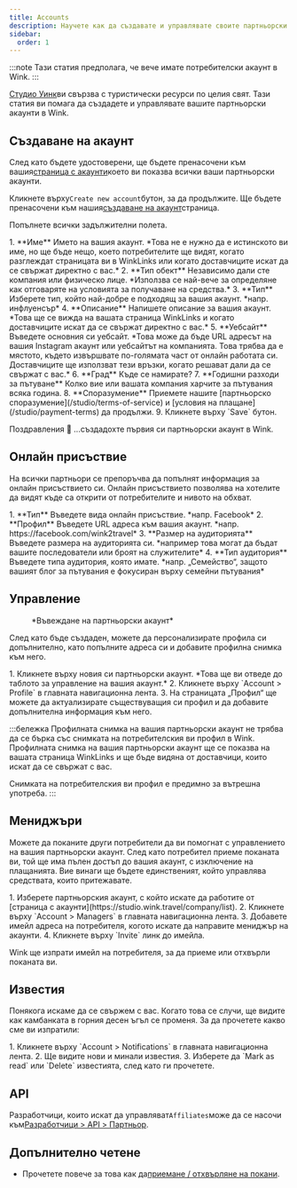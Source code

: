 ```yaml
---
title: Accounts
description: Научете как да създавате и управлявате своите партньорски акаунти в Wink.
sidebar:
  order: 1
---
```


:::note
Тази статия предполага, че вече имате потребителски акаунт в Wink.
:::

[Студио Уинк](https://studio.wink.travel)ви свързва с туристически ресурси по целия свят. Тази статия ви помага да създадете и управлявате вашите партньорски акаунти в Wink.

## Създаване на акаунт

След като бъдете удостоверени, ще бъдете пренасочени към вашия[страница с акаунти](https://studio.wink.travel/company/list)което ви показва всички ваши партньорски акаунти.

Кликнете върху`Create new account`бутон, за да продължите. Ще бъдете пренасочени към нашия[създаване на акаунт](https://studio.wink.travel/company/create)страница.

Попълнете всички задължителни полета.

<Steps>
  1. **Име** Името на вашия акаунт. *Това не е нужно да е истинското ви име, но ще бъде нещо, което потребителите ще видят, когато разглеждат страницата ви в WinkLinks или когато доставчиците искат да се свържат директно с вас.*
  2. **Тип обект** Независимо дали сте компания или физическо лице. *Използва се най-вече за определяне как отговаряте на условията за получаване на средства.*
  3. **Тип** Изберете тип, който най-добре е подходящ за вашия акаунт. *напр. инфлуенсър*
  4. **Описание** Напишете описание за вашия акаунт. *Това ще се вижда на вашата страница WinkLinks и когато доставчиците искат да се свържат директно с вас.*
  5. **Уебсайт** Въведете основния си уебсайт. *Това може да бъде URL адресът на вашия Instagram акаунт или уебсайтът на компанията. Това трябва да е мястото, където извършвате по-голямата част от онлайн работата си. Доставчиците ще използват тези връзки, когато решават дали да се свържат с вас.*
  6. **Град** Къде се намирате?
  7. **Годишни разходи за пътуване** Колко вие или вашата компания харчите за пътувания всяка година.
  8. **Споразумение** Приемете нашите [партньорско споразумение](/studio/terms-of-service) и [условия на плащане](/studio/payment-terms) да продължи.
  9. Кликнете върху `Save` бутон.
</Steps>


Поздравления 🎉 ...създадохте първия си партньорски акаунт в Wink.

## Онлайн присъствие

На всички партньори се препоръчва да попълнят информация за онлайн присъствието си. Онлайн присъствието позволява на хотелите да видят къде са открити от потребителите и нивото на обхват.

<Steps>
  1. **Тип** Въведете вида онлайн присъствие. *напр. Facebook*
  2. **Профил** Въведете URL адреса към вашия акаунт. *напр. https://facebook.com/wink2travel*
  3. **Размер на аудиторията** Въведете размера на аудиторията си. *например това могат да бъдат вашите последователи или броят на служителите*
  4. **Тип аудитория** Въведете типа аудитория, която имате. *напр. „Семейство“, защото вашият блог за пътувания е фокусиран върху семейни пътувания*
</Steps>


## Управление

<figure>
  <CloudinaryImage width="350" height="448" resize="scale" quality="best" alt="Партньорски акаунт" src="academy/affiliate-account" errorImage="noimage_opaque_nyrtl0.png" />

  <figcaption>*Въвеждане на партньорски акаунт*</figcaption>
</figure>


След като бъде създаден, можете да персонализирате профила си допълнително, като попълните адреса си и добавите профилна снимка към него.

<Steps>
  1. Кликнете върху новия си партньорски акаунт. *Това ще ви отведе до таблото за управление на вашия акаунт.*
  2. Кликнете върху `Account > Profile` в главната навигационна лента.
  3. На страницата „Профил“ ще можете да актуализирате съществуващия си профил и да добавите допълнителна информация към него.
</Steps>


:::бележка
Профилната снимка на вашия партньорски акаунт не трябва да се бърка със снимката на потребителския ви профил в Wink. Профилната снимка на вашия партньорски акаунт ще се показва на вашата страница WinkLinks и ще бъде видяна от доставчици, които искат да се свържат с вас.

Снимката на потребителския ви профил е предимно за вътрешна употреба. :::

## Мениджъри

Можете да поканите други потребители да ви помогнат с управлението на вашия партньорски акаунт. След като потребител приеме поканата ви, той ще има пълен достъп до вашия акаунт, с изключение на плащанията. Вие винаги ще бъдете единственият, който управлява средствата, които притежавате.

<Steps>
  1. Изберете партньорския акаунт, с който искате да работите от [страница с акаунти](https://studio.wink.travel/company/list).
  2. Кликнете върху `Account > Managers` в главната навигационна лента.
  3. Добавете имейл адреса на потребителя, когото искате да направите мениджър на акаунти.
  4. Кликнете върху `Invite` линк до имейла.
</Steps>


Wink ще изпрати имейл на потребителя, за да приеме или отхвърли поканата ви.

## Известия

Понякога искаме да се свържем с вас. Когато това се случи, ще видите как камбанката в горния десен ъгъл се променя.
За да прочетете какво сме ви изпратили:

<Steps>
  1. Кликнете върху `Account > Notifications` в главната навигационна лента.
  2. Ще видите нови и минали известия.
  3. Изберете да `Mark as read` или `Delete` известията, след като ги прочетете.
</Steps>


## API

Разработчици, които искат да управляват`Affiliates`може да се насочи към[Разработчици > API > Партньор](/developers/apis/#affiliate-api).

## Допълнително четене

* Прочетете повече за това как да[приемане / отхвърляне на покани](/user/invites).

